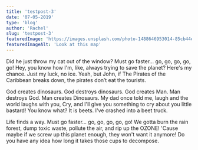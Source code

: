 ```yaml
---
title: 'testpost-3'
date: '07-05-2019'
type: 'blog'
author: 'Rachel'
slug: 'testpost-3'
featuredImage: 'https://images.unsplash.com/photo-1488646953014-85cb44e25828?ixlib=rb-1.2.1&ixid=eyJhcHBfaWQiOjEyMDd9&auto=format&fit=crop&w=2133&q=80'
featuredImageAlt: 'Look at this map'
---
```



Did he just throw my cat out of the window? Must go faster... go, go, go, go, go! Hey, you know how I'm, like, always trying to save the planet? Here's my chance. Just my luck, no ice. Yeah, but John, if The Pirates of the Caribbean breaks down, the pirates don’t eat the tourists.

God creates dinosaurs. God destroys dinosaurs. God creates Man. Man destroys God. Man creates Dinosaurs. My dad once told me, laugh and the world laughs with you, Cry, and I'll give you something to cry about you little bastard! You know what? It is beets. I've crashed into a beet truck.

Life finds a way. Must go faster... go, go, go, go, go! We gotta burn the rain forest, dump toxic waste, pollute the air, and rip up the OZONE! 'Cause maybe if we screw up this planet enough, they won't want it anymore! Do you have any idea how long it takes those cups to decompose.

